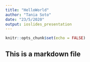 ```yaml
---
title: "HelloWorld"
author: "Tania Soto"
date: "23/5/2020"
output: ioslides_presentation
---
```


```r
knitr::opts_chunk$set(echo = FALSE)
```

## This is a markdown file